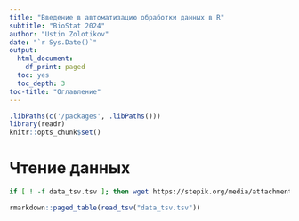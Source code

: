 ```yaml
---
title: "Введение в автоматизацию обработки данных в R"
subtitle: "BioStat 2024"
author: "Ustin Zolotikov"
date: "`r Sys.Date()`"
output:
  html_document:
    df_print: paged
  toc: yes
  toc_depth: 3
toc-title: "Оглавление"
---
```


```r
.libPaths(c('/packages', .libPaths()))
library(readr)
knitr::opts_chunk$set()
```

# Чтение данных

```bash
if [ ! -f data_tsv.tsv ]; then wget https://stepik.org/media/attachments/course/122402/data_tsv.tsv; fi
```
```r
rmarkdown::paged_table(read_tsv("data_tsv.tsv"))
```

